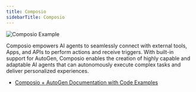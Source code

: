 ```yaml
---
title: Composio
sidebarTitle: Composio
---
```


![Composio Example](img/ecosystem-composio.png)

Composio empowers AI agents to seamlessly connect with external tools, Apps, and APIs to perform actions and receive triggers. With built-in support for AutoGen, Composio enables the creation of highly capable and adaptable AI agents that can autonomously execute complex tasks and deliver personalized experiences.

- [Composio + AutoGen Documentation with Code Examples](https://docs.composio.dev/framework/autogen)
